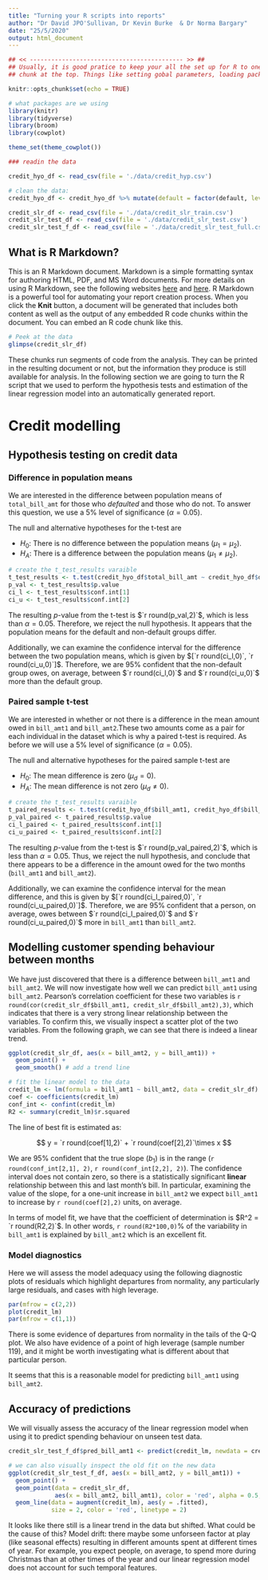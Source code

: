 ---
title: "Turning your R scripts into reports"
author: "Dr David JPO'Sullivan, Dr Kevin Burke  & Dr Norma Bargary"
date: "25/5/2020"
output: html_document
---

```{r setup, include=FALSE}

## << ------------------------------------------- >> ##
## Usually, it is good pratice to keep your all the set up for R to one 
## chunk at the top. Things like setting gobal parameters, loading packages, etc.

knitr::opts_chunk$set(echo = TRUE)

# what packages are we using
library(knitr)
library(tidyverse)
library(broom)
library(cowplot)

theme_set(theme_cowplot())

### readin the data

credit_hyo_df <- read_csv(file = './data/credit_hyp.csv')

# clean the data: 
credit_hyo_df <- credit_hyo_df %>% mutate(default = factor(default, levels = c(0, 1), labels = c('not-default', 'default')))

credit_slr_df <- read_csv(file = './data/credit_slr_train.csv')
credit_slr_test_df <- read_csv(file = './data/credit_slr_test.csv')
credit_slr_test_f_df <- read_csv(file = './data/credit_slr_test_full.csv')

```

## What is R Markdown?

This is an R Markdown document. Markdown is a simple formatting syntax for authoring HTML, PDF, and MS Word documents. For more details on using R Markdown, see the following websites [here](http://rmarkdown.rstudio.com) and [here](https://rmarkdown.rstudio.com/articles_intro.html). R Markdown is a powerful tool for automating your report creation process. When you click the **Knit** button, a document will be generated that includes both content as well as the output of any embedded R code chunks within the document. You can embed an R code chunk like this. 

```{r credit_df, echo = TRUE}
# Peek at the data
glimpse(credit_slr_df)
```

These chunks run segments of code from the analysis. They can be printed in the resulting document or not, but the information they produce is still available for analysis. In the following section we are going to turn the R script that we used to perform the hypothesis tests and estimation of the linear regression model into an automatically generated report. 

\newpage
# Credit modelling

## Hypothesis testing on credit data
### Difference in population means

We are interested in the difference between population means of `total_bill_amt` for those who _defaulted_ and those who do not. To answer this question, we use a 5% level of significance ($\alpha = 0.05$). 

The null and alternative hypotheses for the t-test are

* $H_0:$ There is no difference between the population means ($\mu_1 = \mu_2$).
* $H_A:$ There is a difference between the population means ($\mu_1 \ne \mu_2$).

```{r data-pop-test,include = FALSE}
# create the t_test_results varaible
t_test_results <- t.test(credit_hyo_df$total_bill_amt ~ credit_hyo_df$default)
p_val <- t_test_results$p.value
ci_l <- t_test_results$conf.int[1]
ci_u <- t_test_results$conf.int[2]
```

The resulting $p$-value from the t-test is $`r round(p_val,2)`$, which is less than $\alpha = 0.05$. Therefore, we reject the null hypothesis. It appears that the population means for the default and non-default groups differ. 

Additionally, we can examine the confidence interval for the difference between the two population means, which is given by $[`r round(ci_l,0)`, `r round(ci_u,0)`]$. Therefore, we are 95% confident that the non-default group owes, on average, between $`r round(ci_l,0)`$ and $`r round(ci_u,0)`$ more than the default group.

### Paired sample t-test

We are interested in whether or not there is a difference in the mean amount owed in `bill_amt1` and `bill_amt2`.These two amounts come as a pair for each individual in the dataset which is why a paired t-test is required. As before we will use a 5% level of significance ($\alpha = 0.05$). 

The null and alternative hypotheses for the paired sample t-test are

* $H_0:$ The mean difference is zero ($\mu_d = 0$).
* $H_A:$ The mean difference is not zero ($\mu_d \ne 0$).

```{r data-paired-test,include = FALSE}
# create the t_test_results varaible
t_paired_results <- t.test(credit_hyo_df$bill_amt1, credit_hyo_df$bill_amt2, paired = TRUE)
p_val_paired <- t_paired_results$p.value
ci_l_paired <- t_paired_results$conf.int[1]
ci_u_paired <- t_paired_results$conf.int[2]
```

The resulting $p$-value from the t-test is $`r round(p_val_paired,2)`$, which is less than $\alpha = 0.05$. Thus, we reject the null hypothesis, and conclude that there appears to be a difference in the amount owed for the two months (`bill_amt1` and `bill_amt2`). 

Additionally, we can examine the confidence interval for the mean difference, and this is given by $[`r round(ci_l_paired,0)`, `r round(ci_u_paired,0)`]$. Therefore, we are 95% confident that a person, on average, owes between $`r round(ci_l_paired,0)`$ and $`r round(ci_u_paired,0)`$ more in `bill_amt1` than `bill_amt2`. 

## Modelling customer spending behaviour between months

We have just discovered that there is a difference between `bill_amt1` and `bill_amt2`. We will now investigate how well we can predict `bill_amt1` using `bill_amt2`. Pearson's correlation coefficient for these two variables is `r round(cor(credit_slr_df$bill_amt1, credit_slr_df$bill_amt2),3)`, which indicates that there is a very strong linear relationship between the variables. To confirm this, we visually inspect a scatter plot of the two variables. From the following graph, we can see that there is indeed a linear trend.

```{r slr-scatter, echo=FALSE, fig.height=3, fig.width=4, fig.cap='Scatter plot of `bill_amt1` and `bill_amt2`', fig.pos='h'}
ggplot(credit_slr_df, aes(x = bill_amt2, y = bill_amt1)) +
  geom_point() +
  geom_smooth() # add a trend line

# fit the linear model to the data
credit_lm <- lm(formula = bill_amt1 ~ bill_amt2, data = credit_slr_df)
coef <- coefficients(credit_lm)
conf_int <- confint(credit_lm)
R2 <- summary(credit_lm)$r.squared
```

The line of best fit is estimated as: 

$$ y = `r round(coef[1],2)` + `r round(coef[2],2)`\times x $$

We are 95\% confident that the true slope ($b_1$) is in the range (`r round(conf_int[2,1], 2)`, `r round(conf_int[2,2], 2)`). The confidence interval does not contain zero, so there is a statistically significant __linear__ relationship between this and last month's bill. In particular, examining the value of the slope, for a one-unit increase in `bill_amt2` we expect `bill_amt1` to increase by `r round(coef[2],2)` units, on average.

In terms of model fit, we have that the coefficient of determination is $R^2 = `r round(R2,2)`$. In other words, `r round(R2*100,0)`% of the variability in `bill_amt1` is explained by `bill_amt2` which is an excellent fit.

\newpage
### Model diagnostics

Here we will assess the model adequacy using the following diagnostic plots of residuals which highlight departures from normality, any particularly large residuals, and cases with high leverage.

```{r slr-diag, echo=FALSE, fig.height=5, fig.width=5, fig.cap='Diagnostic plot for regression.`', fig.pos='h'}
par(mfrow = c(2,2))
plot(credit_lm)
par(mfrow = c(1,1))
```

There is some evidence of departures from normality in the tails of the Q-Q plot. We also have evidence of a point of high leverage (sample number 119), and it might be worth investigating what is different about that particular person. 
 
It seems that this is a reasonable model for predicting `bill_amt1` using `bill_amt2`.

## Accuracy of predictions

We will visually assess the accuracy of the linear regression model when using it to predict spending behaviour on unseen test data.

```{r pred-lm-acc, echo=FALSE, fig.height=3.5, fig.width=4.5, fig.cap='Scatter plot to assess accuracy of predictions.', fig.pos='h'}
credit_slr_test_f_df$pred_bill_amt1 <- predict(credit_lm, newdata = credit_slr_test_df)

# we can also visually inspect the old fit on the new data
ggplot(credit_slr_test_f_df, aes(x = bill_amt2, y = bill_amt1)) +
  geom_point() +
  geom_point(data = credit_slr_df, 
             aes(x = bill_amt2, bill_amt1), color = 'red', alpha = 0.5, shape = 1) + 
  geom_line(data = augment(credit_lm), aes(y = .fitted),
            size = 2, color = 'red', linetype = 2)
```

It looks like there still is a linear trend in the data but shifted. What could be the cause of this? Model drift: there maybe some unforseen factor at play (like seasonal effects) resulting in different amounts spent at different times of year. For example, you expect people, on average, to spend more during Christmas than at other times of the year and our linear regression model does not account for such temporal features.

